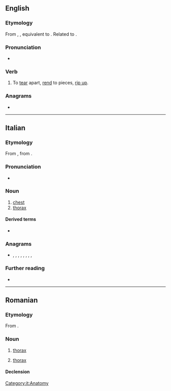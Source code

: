 {{also|tórace}}
==English==

===Etymology===
From {{inh|en|enm|toracen}}, {{m|enm|torasen||to tear up, snatch away}}, equivalent to {{prefix|en|to|race}}. Related to {{l|en|rash}}.

===Pronunciation===
* {{IPA|en|/təˈɹeɪs/}}

===Verb===
{{en-verb|toraces|toracing|toraced}}

# {{lb|en|transitive|obsolete}} To [[tear]] apart, [[rend]] to pieces, [[rip up]].

===Anagrams===
* {{anagrams|en|a=aceort|coater|eco-art|recoat}}

----

==Italian==

===Etymology===
From {{bor|it|la|thōrax}}, from {{der|it|grc|θώραξ}}.

===Pronunciation===
* {{IPA|it|/toˈrat͡ʃe/}}

===Noun===
{{it-noun|m}}

# [[chest]]
# [[thorax]]

====Derived terms====
* {{l|it|toracico}}

===Anagrams===
* {{l|it|atroce}}, {{l|it|carote}}, {{l|it|cerato}}, {{l|it|corate}}, {{l|it|cortea}}, {{l|it|creato}}, {{l|it|croate}}, {{l|it|recato}}, {{l|it|tacerò}}

===Further reading===
* {{R:it:Treccani}}

[[Category:it:Anatomy]]

----

==Romanian==

===Etymology===
From {{bor|ro|it|torace}}.

===Noun===
{{ro-noun|n|torace}}

# {{lb|ro|anatomy}} [[thorax]] {{gloss|the region of the [[mammalian]] body between the neck and [[abdomen]]}}
# {{lb|ro|entomology|and|arachnology}} [[thorax]] {{gloss|the middle of three [[distinct]] divisions in an [[insect]], [[crustacean]] or [[arachnid]] body}}

====Declension====
{{ro-noun-n-e}}

{{topics|ro|Body parts}}